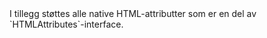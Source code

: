 
<Meta title="Design system/IconWrapper/API" component={IconWrapper} />

<ArgsTable story={PRIMARY_STORY} />
I tillegg støttes alle native HTML-attributter som er en del av `HTMLAttributes<HTMLSVGElement>`-interface.

